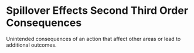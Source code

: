 # Spillover Effects Second Third Order Consequences

Unintended consequences of an action that affect other areas or lead to additional outcomes.